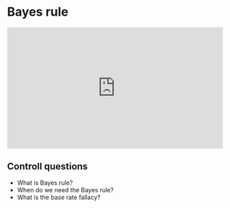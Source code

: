# Bayes rule

<div style="padding:56.25% 0 0 0;position:relative;"><iframe src="https://player.vimeo.com/video/1050050063?badge=0&amp;autopause=0&amp;player_id=0&amp;app_id=58479" frameborder="0" allow="autoplay; fullscreen; picture-in-picture; clipboard-write; encrypted-media" style="position:absolute;top:0;left:0;width:100%;height:100%;" title="Bayes rule"></iframe></div><script src="https://player.vimeo.com/api/player.js"></script>

## Controll questions

- What is Bayes rule?
- When do we need the Bayes rule?
- What is the base rate fallacy?
